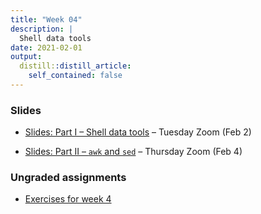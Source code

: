 ```yaml
---
title: "Week 04"
description: |
  Shell data tools
date: 2021-02-01
output:
  distill::distill_article:
    self_contained: false
---
```


### Slides

- [Slides: Part I -- Shell data tools](slides/04-1_shell-data-tools.html) -- Tuesday Zoom (Feb 2)

- [Slides: Part II -- `awk` and `sed`](slides/04-2_awk-sed.html) -- Thursday Zoom (Feb 4)

### Ungraded assignments

- [Exercises for week 4](../../w04_exercises.html)
